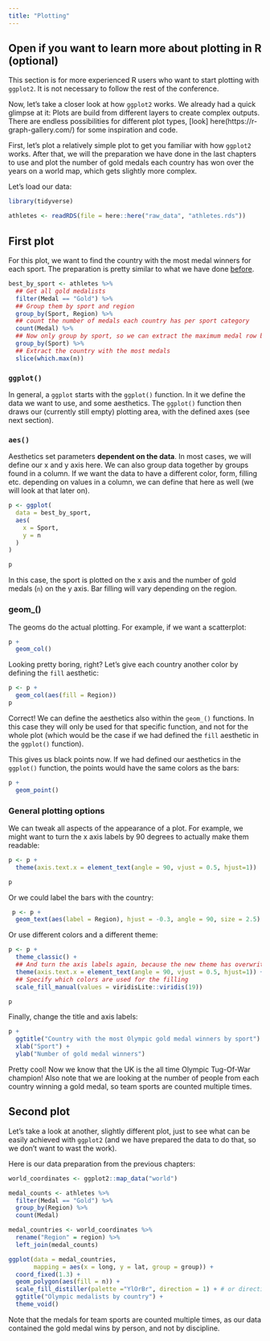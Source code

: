 ```yaml
---
title: "Plotting"
---
```


::: {.callout-tip}
## Open if you want to learn more about plotting in R (optional)
This section is for more experienced R users who want to start plotting with `ggplot2`. It is not necessary to follow the rest of the conference.

Now, let's take a closer look at how `ggplot2` works. 
We already had a quick glimpse at it: Plots are build from different layers to create complex outputs. There are endless possibilities for different plot types, [look] here(https://r-graph-gallery.com/) for some inspiration and code. 

First, let's plot a relatively simple plot to get you familiar with how `ggplot2` works. After that, we will the preparation we have done in the last chapters to use and plot the number of gold medals each country has won over the years on a world map, which gets slightly more complex.

Let's load our data:
```r
library(tidyverse)

athletes <- readRDS(file = here::here("raw_data", "athletes.rds"))
```


## First plot
For this plot, we want to find the country with the most medal winners for each sport. The preparation is pretty similar to what we have done [before]().

::: tidy
```r
best_by_sport <- athletes %>%
  ## Get all gold medalists
  filter(Medal == "Gold") %>%
  ## Group them by sport and region
  group_by(Sport, Region) %>%
  ## count the number of medals each country has per sport category
  count(Medal) %>%
  ## Now only group by sport, so we can extract the maximum medal row by sport, and not by sport and country
  group_by(Sport) %>%
  ## Extract the country with the most medals
  slice(which.max(n)) 
```


### `ggplot()`
In general, a `ggplot` starts with the `ggplot()` function. In it we define the data we want to use, and some aesthetics. The `ggplot()` function then draws our (currently still empty) plotting area, with the defined axes (see next section).

### `aes()`
Aesthetics set parameters **dependent on the data**. In most cases, we will define our x and y axis here. We can also group data together by groups found in a column. If we want the data to have a different color, form, filling etc. depending on values in a column, we can define that here as well (we will look at that later on).

```r
p <- ggplot(
  data = best_by_sport,
  aes(
    x = Sport,
    y = n
  )
)

p
```

In this case, the sport is plotted on the x axis and the number of gold medals (`n`) on the y axis. Bar filling will vary depending on the region. 

### geom_()
The geoms do the actual plotting. For example, if we want a scatterplot:
```r
p +
  geom_col()
```

Looking pretty boring, right? Let's give each country another color by defining the `fill` aesthetic:
```r
p <- p +
  geom_col(aes(fill = Region))
p
```
Correct! We can define the aesthetics also within the `geom_()` functions. In this case they will only be used for that specific function, and not for the whole plot (which would be the case if we had defined the `fill` aesthetic in the `ggplot()` function).

This gives us black points now. If we had defined our aesthetics in the `ggplot()` function, the points would have the same colors as the bars:
```r
p +
  geom_point()
```

### General plotting options
We can tweak all aspects of the appearance of a plot. For example, we might want to turn the x axis labels by 90 degrees to actually make them readable:
```r
p <- p +
  theme(axis.text.x = element_text(angle = 90, vjust = 0.5, hjust=1))

p
```

Or we could label the bars with the country: 
```r
 p <- p +
  geom_text(aes(label = Region), hjust = -0.3, angle = 90, size = 2.5)
```

Or use different colors and a different theme:

```r
p <- p +
  theme_classic() +
  ## And turn the axis labels again, because the new theme has overwritten our theme
  theme(axis.text.x = element_text(angle = 90, vjust = 0.5, hjust=1)) +
  ## Specify which colors are used for the filling
  scale_fill_manual(values = viridisLite::viridis(19))

p  
```

Finally, change the title and axis labels:
```r
p +
  ggtitle("Country with the most Olympic gold medal winners by sport") +
  xlab("Sport") +
  ylab("Number of gold medal winners")
```

:::

Pretty cool! Now we know that the UK is the all time Olympic Tug-Of-War champion! Also note that we are looking at the number of people from each country winning a gold medal, so team sports are counted multiple times. 

## Second plot
Let's take a look at another, slightly different plot, just to see what can be easily achieved with `ggplot2` (and we have prepared the data to do that, so we don't want to wast the work).

Here is our data preparation from the previous chapters:

```r
world_coordinates <- ggplot2::map_data("world")

medal_counts <- athletes %>%
  filter(Medal == "Gold") %>%
  group_by(Region) %>%
  count(Medal) 

medal_countries <- world_coordinates %>%
  rename("Region" = region) %>%
  left_join(medal_counts)

```


```r

ggplot(data = medal_countries, 
       mapping = aes(x = long, y = lat, group = group)) + 
  coord_fixed(1.3) +
  geom_polygon(aes(fill = n)) +
  scale_fill_distiller(palette ="YlOrBr", direction = 1) + # or direction=1
  ggtitle("Olympic medalists by country") +
  theme_void()
```

Note that the medals for team sports are counted multiple times, as our data contained the gold medal wins by person, and not by discipline. 

:::
